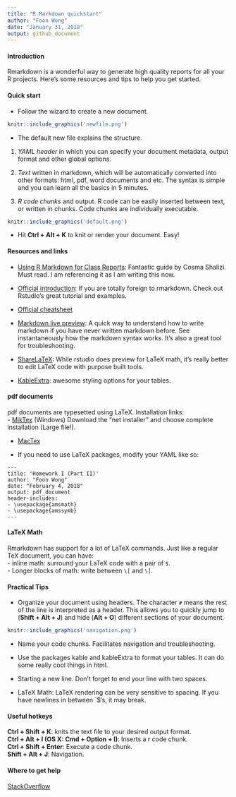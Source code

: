 ```yaml
---
title: "R Markdown quickstart"
author: "Foon Wong"
date: "January 31, 2018"
output: github_document
---
```


#### Introduction
Rmarkdown is a wonderful way to generate high quality reports for all your R projects.  Here's some resources and tips to help you get started.


#### Quick start
- Follow the wizard to create a new document.  
```r
knitr::include_graphics('newfile.png')
```

- The default new file explains the structure. 
1. *YAML header* in which you can specify your document metadata, output format and other global options.

2. *Text* written in markdown, which will be automatically converted into other formats: html, pdf, word documents and etc. The syntax is simple and you can learn all the basics in 5 minutes. 

3. *R code chunks* and output. R code can be easily inserted between text, or written in chunks. Code chunks are individually executable.

```r
knitr::include_graphics('default.png')
```

- Hit **Ctrl + Alt + K** to knit or render your document. Easy!

#### Resources and links
- [Using R Markdown for Class Reports](http://www.stat.cmu.edu/~cshalizi/rmarkdown/): Fantastic guide by Cosma Shalizi. Must read. I am referencing it as I am writing this now.

- [Official introduction](http://rmarkdown.rstudio.com/lesson-1.html): 
If you are totally foreign to rmarkdown. Check out Rstudio's great tutorial and examples. 

- [Official cheatsheet](https://github.com/rstudio/cheatsheets/raw/master/rmarkdown-2.0.pdf)  

- [Markdown live preview](http://markdownlivepreview.com/): A quick way to understand how to write markdown if you have never written markdown before. See instantaneously how the markdown syntax works. It's also a great tool for troubleshooting.

- [ShareLaTeX](https://www.sharelatex.com/): While rstudio does preview for LaTeX math, it's really better to edit LaTeX code with purpose built tools.

- [KableExtra](https://haozhu233.github.io/kableExtra/): awesome styling options for your tables.




#### pdf documents
pdf documents are typesetted using LaTeX. Installation links:  
- [MikTex](https://miktex.org/download) (Windows) Download the "net installer" and choose complete installation (Large file!).

- [MacTex](https://tug.org/mactex/mactex-download.html)

- If you need to use LaTeX packages, modify your YAML like so:

```
---
title: 'Homework I (Part II)'
author: "Foon Wong"
date: "February 4, 2018"
output: pdf_document
header-includes:
- \usepackage{amsmath}
- \usepackage{amssymb}
---
```

#### LaTeX Math
Rmarkdown has support for a lot of LaTeX commands. Just like a regular TeX document, you can have:  
- inline math: surround your LaTeX code with a pair of `$`.  
- Longer blocks of math: write between `\[` and `\]`.

#### Practical Tips
- Organize your document using headers. The character `#` means the rest of the line is interpreted as a header. This allows you to quickly jump to (**Shift + Alt + J**) and hide (**Alt + O**) different sections of your document.

```r
knitr::include_graphics('navigation.png')
```

- Name your code chunks. Facilitates navigation and troubleshooting.

- Use the packages kable and kableExtra to format your tables. It can do some really cool things in html.

- Starting a new line. Don't forget to end your line with two spaces.

- LaTeX Math: LaTeX rendering can be very sensitive to spacing. If you have newlines in between `$'s, it may break. 

#### Useful hotkeys 
**Ctrl + Shift + K**: knits the text file to your desired output format.  
**Ctrl + Alt + I (OS X: Cmd + Option + I)**: Inserts a r code chunk.  
**Ctrl + Shift + Enter**: Execute a code chunk.  
**Shift + Alt + J**: Navigation.


#### Where to get help
[StackOverflow](https://stackoverflow.com/)
